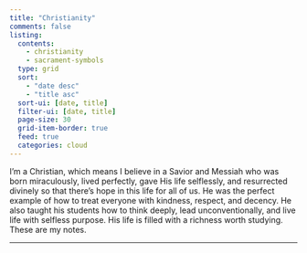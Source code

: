 ```yaml
---
title: "Christianity"
comments: false
listing:
  contents: 
    - christianity
    - sacrament-symbols
  type: grid
  sort: 
    - "date desc"
    - "title asc"
  sort-ui: [date, title]
  filter-ui: [date, title]
  page-size: 30
  grid-item-border: true
  feed: true
  categories: cloud
---
```


I'm a Christian, which means I believe in a Savior and Messiah who was born miraculously, lived perfectly, gave His life selflessly, and resurrected divinely so that there's hope in this life for all of us. He was the perfect example of how to treat everyone with kindness, respect, and decency. He also taught his students how to think deeply, lead unconventionally, and live life with selfless purpose. His life is filled with a richness worth studying. These are my notes.

***